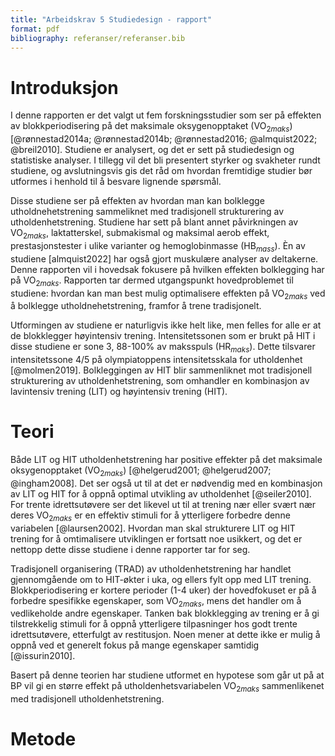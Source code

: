 ```yaml
---
title: "Arbeidskrav 5 Studiedesign - rapport"
format: pdf
bibliography: referanser/referanser.bib
---
```


# Introduksjon

I denne rapporten er det valgt ut fem forskningsstudier som ser på effekten av blokkperiodisering på det maksimale oksygenopptaket (VO$_{2maks}$) [@rønnestad2014a; @rønnestad2014b; @rønnestad2016; @almquist2022; @breil2010]. Studiene er analysert, og det er sett på studiedesign og statistiske analyser. I tillegg vil det bli presentert styrker og svakheter rundt studiene, og avslutningsvis gis det råd om hvordan fremtidige studier bør utformes i henhold til å besvare lignende spørsmål.

Disse studiene ser på effekten av hvordan man kan bolklegge utholdnehetstrening sammeliknet med tradisjonell strukturering av utholdenhetstrening. Studiene har sett på blant annet påvirkningen av VO$_{2maks}$, laktatterskel, submakismal og maksimal aerob effekt, prestasjonstester i ulike varianter og hemoglobinmasse (HB$_{mass}$). Èn av studiene [almquist2022] har også gjort muskulære analyser av deltakerne. Denne rapporten vil i hovedsak fokusere på hvilken effekten bolklegging har på VO$_{2maks}$. Rapporten tar dermed utgangspunkt hovedproblemet til studiene: hvordan kan man best mulig optimalisere effekten på VO$_{2maks}$ ved å bolklegge utholdnehetstrening, framfor å trene tradisjonelt.  

Utformingen av studiene er naturligvis ikke helt like, men felles for alle er at de blokklegger høyintensiv trening. Intensitetssonen som er brukt på HIT i disse studiene er sone 3, 88-100% av maksspuls (HR$_{maks}$). Dette tilsvarer intensitetssone 4/5 på olympiatoppens intensitetsskala for utholdenhet [@molmen2019]. Bolkleggingen av HIT blir sammenliknet mot tradisjonell strukturering av utholdenhetstrening, som omhandler en kombinasjon av lavintensiv trening (LIT) og høyintensiv trening (HIT).


# Teori

Både LIT og HIT utholdenhetstrening har positive effekter på det maksimale oksygenopptaket (VO$_{2maks}$) [@helgerud2001; @helgerud2007; @ingham2008]. Det ser også ut til at det er nødvendig med en kombinasjon av LIT og HIT for å oppnå optimal utvikling av utholdenhet [@seiler2010]. For trente idrettsutøvere ser det likevel ut til at trening nær eller svært nær deres VO$_{2maks}$ er en effektiv stimuli for å ytterligere forbedre denne variabelen [@laursen2002]. Hvordan man skal strukturere LIT og HIT trening for å omtimalisere utviklingen er fortsatt noe usikkert, og det er nettopp dette disse studiene i denne rapporter tar for seg. 

Tradisjonell organisering (TRAD) av utholdenhetstrening har handlet gjennomgående om to HIT-økter i uka, og ellers fylt opp med LIT trening. Blokkperiodisering er kortere perioder (1-4 uker) der hovedfokuset er på å forbedre spesifikke egenskaper, som VO$_{2maks}$, mens det handler om å vedlikeholde andre egenskaper. Tanken bak blokklegging av trening er å gi tilstrekkelig stimuli for å oppnå ytterligere tilpasninger hos godt trente idrettsutøvere, etterfulgt av restitusjon. Noen mener at dette ikke er mulig å oppnå ved et generelt fokus på mange egenskaper samtidig [@issurin2010]. 

Basert på denne teorien har studiene utformet en hypotese som går ut på at BP vil gi en  større effekt på utholdenhetsvariabelen VO$_{2maks}$ sammenlikenet med tradisjonell utholdenhetstrening. 

# Metode


